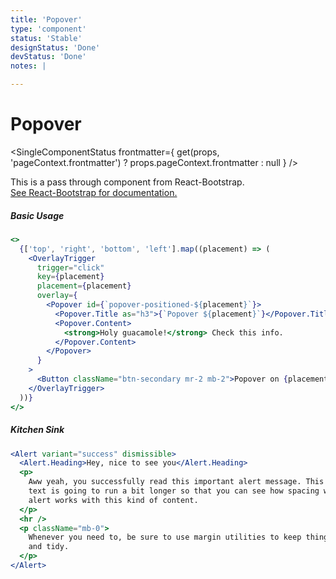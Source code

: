 ```yaml
---
title: 'Popover'
type: 'component'
status: 'Stable'
designStatus: 'Done'
devStatus: 'Done'
notes: |

---
```



# Popover

<SingleComponentStatus
  frontmatter={
    get(props, 'pageContext.frontmatter') ? props.pageContext.frontmatter : null
  }
/>

<p style={{ fontSize: '1.5em' }}>
  This is a pass through component from React-Bootstrap.<br/>
  <a href="https://react-bootstrap.github.io/components/overlays/#popovers" target="_blank">
    See React-Bootstrap for documentation.
  </a>
</p>

##### Basic Usage

```jsx live=true
<>
  {['top', 'right', 'bottom', 'left'].map((placement) => (
    <OverlayTrigger
      trigger="click"
      key={placement}
      placement={placement}
      overlay={
        <Popover id={`popover-positioned-${placement}`}>
          <Popover.Title as="h3">{`Popover ${placement}`}</Popover.Title>
          <Popover.Content>
            <strong>Holy guacamole!</strong> Check this info.
          </Popover.Content>
        </Popover>
      }
    >
      <Button className="btn-secondary mr-2 mb-2">Popover on {placement}</Button>
    </OverlayTrigger>
  ))}
</>
```

##### Kitchen Sink

```jsx live=true
<Alert variant="success" dismissible>
  <Alert.Heading>Hey, nice to see you</Alert.Heading>
  <p>
    Aww yeah, you successfully read this important alert message. This example
    text is going to run a bit longer so that you can see how spacing within an
    alert works with this kind of content.
  </p>
  <hr />
  <p className="mb-0">
    Whenever you need to, be sure to use margin utilities to keep things nice
    and tidy.
  </p>
</Alert>
```